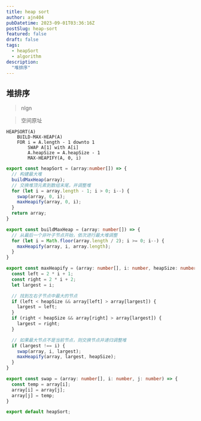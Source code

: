 ```yaml
---
title: heap sort
author: ajn404
pubDatetime: 2023-09-01T03:36:16Z
postSlug: heap-sort
featured: false
draft: false
tags:
  - heapSort
  - algorithm
description:
  "堆排序"
---
```



## 堆排序

> nlgn

> 空间原址

```
HEAPSORT(A)
    BUILD-MAX-HEAP(A)
    FOR i = A.length - 1 downto 1
        SWAP A[1] with A[i]
        A.heapSize = A.heapSize - 1
        MAX-HEAPIFY(A, 0, i)
```





<Heap  client:load/>


```ts
export const heapSort = (array:number[]) => {
  // 构建最大堆
  buildMaxHeap(array);
  // 交换堆顶元素到数组末尾，并调整堆
  for (let i = array.length - 1; i > 0; i--) {
    swap(array, 0, i);
    maxHeapify(array, 0, i);
  }
  return array;
}

export const buildMaxHeap = (array: number[]) => {
  // 从最后一个非叶子节点开始，依次进行最大堆调整
  for (let i = Math.floor(array.length / 2); i >= 0; i--) {
    maxHeapify(array, i, array.length);
  }
}

export const maxHeapify = (array: number[], i: number, heapSize: number) => {
  const left = 2 * i + 1;
  const right = 2 * i + 2;
  let largest = i;

  // 找到左右子节点中最大的节点
  if (left < heapSize && array[left] > array[largest]) {
    largest = left;
  }
  if (right < heapSize && array[right] > array[largest]) {
    largest = right;
  }

  // 如果最大节点不是当前节点，则交换节点并递归调整堆
  if (largest !== i) {
    swap(array, i, largest);
    maxHeapify(array, largest, heapSize);
  }
}

export const swap = (array: number[], i: number, j: number) => {
  const temp = array[i];
  array[i] = array[j];
  array[j] = temp;
}

export default heapSort;
```


<HeapDetail  client:load/>
